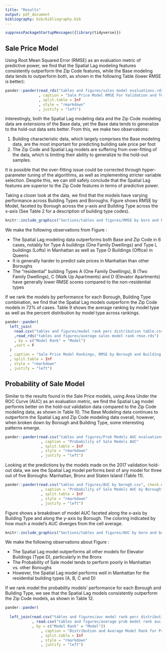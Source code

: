 ```yaml
---
title: "Results"
output: pdf_document
bibliography: bib/bibliography.bib
---
```


```r
suppressPackageStartupMessages({library(tidyverse)})
```


## Sale Price Model

Using Root Mean Squared Error (RMSE) as an evaluation metric of predictive power, we find that the Spatial Lag modeling features consistently outperform the Zip Code features, while the Base modeling data tends to outperform both, as shown in the following Table (lower RMSE is better):

```r
pander::pander(read_rds("tables and figures/sales model evaluations.rds") %>% rename("spatial lag" = radii)
               , caption = "Sale Price Model RMSE For Validation and Test Hold-out Data"
               , split.table = Inf
               , style = "rmarkdown"
               , justify = "left")
```

Interestingly, both the Spatial Lag modeling data and the Zip Code modeling data are extensions of the Base data, yet the Base data tends to generalize to the hold-out data sets better. From this, we make two observations:

1) Building characteristic data, which largely comprises the Base modeling data, are the most important for predicting building sale price per foot
2) The Zip Code and Spatial Lag models are suffering from over-fitting of the data, which is limiting their ability to generalize to the hold-out samples. 

It is possible that the over-fitting issue could be corrected through hyper-parameter tuning of the algorithms, as well as implementing stricter variable selection. Despite this, we can still safely conclude that the Spatial Lag features are superior to the Zip Code features in terms of predictive power. 

Taking a closer look at the data, we find that the models have varying performance across Building Types and Boroughs. Figure \ref{fig:RMSE by boro and build type} shows RMSE by Model, faceted by Borough across the y-axis and Building Type across the x-axis (See Table 2 for a description of building type codes). 


```r
knitr::include_graphics("Sections/tables and figures/RMSE by boro and build type.jpeg")
```


We make the following observations from Figure \ref{fig:RMSE by boro and build type}:

- The Spatial Lag modeling data outperforms both Base and Zip Code in 6 cases, notably for Type A buildings (One Family Dwellings) and Type L buildings (Lofts) in Manhattan as well as Type O Buildings (Office) in Queens
- It is generally harder to predict sale prices in Manhattan than other Boroughs
- The "residential" building Types A (One Family Dwellings), B (Two Family Dwellings), C (Walk Up Apartments) and D (Elevator Apartments) have generally lower RMSE scores compared to the non-residential types

If we rank the models by performance for each Borough, Building Type combination, we find that the Spatial Lag models outperform the Zip Code models in 72% of cases. Table 9 shows the average ranking by model type as well as the percent distribution by model type across rankings.

```r

pander::pander(
  left_join(
    read.csv("tables and figures/model rank perc distribution table.csv", check.names = FALSE)
    ,read_rds("tables and figures/average sales model rank rmse.rds")
    , by = c("Model Rank" = "Model")
    ,sort = F
  )
  , caption = "Sale Price Model Rankings, RMSE by Borough and Building Type"
  , split.table = Inf
  , style = "rmarkdown"
  , justify = "left")
```



## Probability of Sale Model

Similar to the results found in the Sale Price models, using Area Under the ROC Curve (AUC) as an evaluation metric, we find the Spatial Lag model performs better on the hold-out validation data compared to the Zip Code modeling data, as shown in Table 10. The Base Modeling data continues to outperform the Spatial Lag and Zip Code modeling data overall, however, when broken down by Borough and Building Type, some interesting patterns emerge. 

```r
pander::pander(read.csv("tables and figures/Prob Models AUC evaluations.csv", check.names = FALSE)
                , caption = "Probability of Sale Models AUC"
                , split.table = Inf
                , style = "rmarkdown"
                , justify = "left")

```


Looking at the predictions by the models made on the 2017 validation hold-out data, we see the Spatial Lag model performs best of any model for three out of five Boroughs: Manhattan, Bronx and Staten Island (Table 11).

```r
pander::pander(read.csv("tables and figures/AUC by borogh.csv", check.names = FALSE)
                , caption = "Probability of Sale Models AUC by Borough"
                , split.table = Inf
                , style = "rmarkdown"
                , justify = "left")
```

Figure \ref{fig:AUC by boro and build type} shows a breakdown of model AUC faceted along the x-axis by Building Type and along the y-axis by Borough. The coloring indicated by how much a model's AUC diverges from the cell average. 


```r
knitr::include_graphics("Sections/tables and figures/AUC by boro and build type.jpeg")
```

We make the following observations about Figure \ref{fig:AUC by boro and build type}:

- The Spatial Lag model outperforms all other models for Elevator Buildings (Type D), particularly in the Bronx
- The Probability of Sale model tends to perform poorly in Manhattan vs. other Boroughs
- However, the Spatial Lag model performs well in Manhattan for the residential building types (A, B, C and D)

If we rank model the probability models' performance for each Borough and Building Type, we see that the Spatial Lag models consistently outperform the Zip Code models, as shown in Table 12.

```r
pander::pander(
  
  left_join(read.csv("tables and figures/auc model rank perc distribution table.csv", check.names = FALSE)
            , read.csv("tables and figures/average prob model rank auc.csv", check.names = FALSE)
            , by = c("Model Rank" = "Model"))
                , caption = "Distribution and Average Model Rank for Probability of Sale by AUC across Borough and Building Types"
                , split.table = Inf
                , style = "rmarkdown"
                , justify = "left")

```





